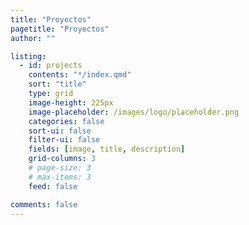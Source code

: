 ```yaml
---
title: "Proyectos"
pagetitle: "Proyectos"
author: ""

listing: 
  - id: projects
    contents: "*/index.qmd"
    sort: "title"
    type: grid
    image-height: 225px
    image-placeholder: /images/logo/placeholder.png
    categories: false
    sort-ui: false
    filter-ui: false
    fields: [image, title, description]
    grid-columns: 3
    # page-size: 3
    # max-items: 3
    feed: false

comments: false
---
```

